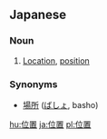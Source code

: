 ==Japanese==
{{ja-kanjitab|位|置}}
{{see|位置する}}
=== Noun ===
{{ja-noun|k|hira=いち|rom=ichi}}

# [[location|Location]], [[position]]

=== Synonyms ===
* [[場所]] ([[ばしょ]], basho)

[[hu:位置]]
[[ja:位置]]
[[pl:位置]]